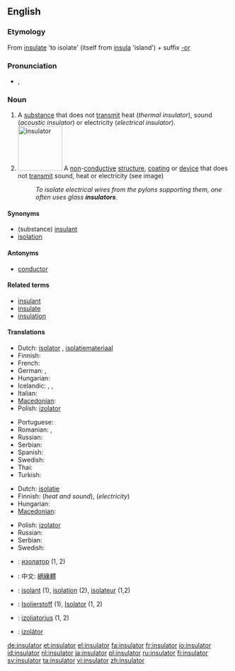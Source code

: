 {{wikipedia|dab=insulator}}
==English==

===Etymology===
From [[insulate]] 'to isolate' (itself from {{etyl|la}} [[insula]] 'island') + suffix [[-or]]

===Pronunciation===
* {{IPA|/ˈɪn.sjə.leɪ.tə(r)/}}, {{SAMPA|/"In.sj@.lEI.t@/}}

===Noun===
{{en-noun}}

# A [[substance]] that does not [[transmit]] heat (''thermal insulator''), sound (''acoustic insulator'') or electricity (''electrical insulator'').
# [[Image:Ceramic electric insulator.jpg|100px|right|insulator]] A [[non]]-[[conductive]] [[structure]], [[coating]] or [[device]] that does not [[transmit]] sound, heat or electricity (see image)
#: ''To isolate electrical wires from the pylons supporting them, one often uses glass '''insulators'''.''

====Synonyms====
* (substance) [[insulant]]
* [[isolation]]

====Antonyms====
* [[conductor]]

====Related terms====
* [[insulant]]
* [[insulate]]
* [[insulation]]

====Translations====
{{trans-top|substance}}
* Dutch: [[isolator]] {{m}}, [[isolatiemateriaal]] {{n}}
* Finnish: {{t+|fi|eriste}}
* French: {{t|fr|isolateur}}
* German: {{t|de|Isolator|m}}, {{t|de|Nichtleiter|m}}
* Hungarian: {{t|hu|szigetelőanyag}}
* Icelandic: {{t|is|einangrari|m}}, {{t|is|einangri|m}}, {{t|is|einangur|m}}
* Italian: {{t+|it|isolante}}
* [[Macedonian]]: {{t|mk|изолатор|m|tr=izolátor}}
* Polish: [[izolator]] {{m}}
{{trans-mid}}
* Portuguese: {{t+|pt|isolante}}
* Romanian: {{t|ro|izolator|n}}, {{t|ro|material de izolare|n}}
* Russian: {{t|ru|изолятор|m|tr=izol'átor}}
* Serbian: {{t|sr|изолатор|m|tr=izolator|sc=Cyrl}}
* Spanish: {{t-|es|aislante}}
* Swedish: {{t|sv|isolering}}
* Thai: {{t|th|ฉนวน|sc=Thai}}
* Turkish: {{t|tr|yalıtkan}}
{{trans-bottom}}

{{trans-top|structure}}
* Dutch: [[isolatie]] {{m}}
* Finnish: {{t-|fi|eristys}} (''heat and sound''), {{t-|fi|eristin}} (''electricity'')
* Hungarian: {{t|hu|szigetelés}}
* [[Macedonian]]: {{t|mk|изолатор|m|tr=izolátor}}
{{trans-mid}}
* Polish: [[izolator]] {{m}}
* Russian: {{t|ru|изолятор|m|tr=izol'átor}}
* Serbian: {{t|sr|изолатор|m|tr=izolator|sc=Cyrl}}
* Swedish: {{t+|sv|isolator|c}}
{{trans-bottom}}

{{checktrans-top}}
* {{ttbc|bg}}: [[изолатор]] {{m}} (1, 2)
* {{ttbc|zh}}: 中文: [[絕緣體]]
* {{ttbc|fr}}: [[isolant]] {{m}} (1), [[isolation]] (2), [[isolateur]] {{m}} (1,2)
{{trans-mid}}
* {{ttbc|de}}: [[Isolierstoff]] {{m}} (1), [[Isolator]] {{m}} (1, 2)
* {{ttbc|lt}}: [[izoliatorius]] {{m}} (1, 2)
* {{ttbc|sk}}: [[izolátor]] {{m}}
{{trans-bottom}}

[[de:insulator]]
[[et:insulator]]
[[el:insulator]]
[[fa:insulator]]
[[fr:insulator]]
[[io:insulator]]
[[id:insulator]]
[[nl:insulator]]
[[ja:insulator]]
[[pl:insulator]]
[[ru:insulator]]
[[fi:insulator]]
[[sv:insulator]]
[[ta:insulator]]
[[vi:insulator]]
[[zh:insulator]]